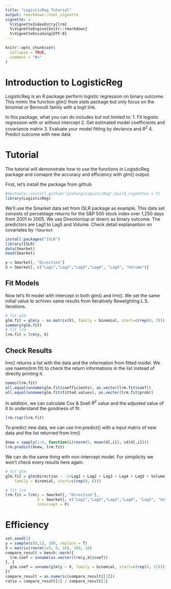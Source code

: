 ```yaml
---
title: "LogisticReg Tutorial"
output: rmarkdown::html_vignette
vignette: >
  %\VignetteIndexEntry{lrm}
  %\VignetteEngine{knitr::rmarkdown}
  %\VignetteEncoding{UTF-8}
---
```


```r
knitr::opts_chunk$set(
  collapse = TRUE,
  comment = "#>"
)
```


# Introduction to LogisticReg

LogisticReg is an R package perform logistic regression on binary outcome. This mimic the function glm() from stats package but only focus on the binomial or Bernoulli family with a logit link.

In this package, what you can do includes but not limited to:
1. Fit logistic regression with or without intercept
2. Get estimated model coefficients and covariance matrix
3. Evaluate your model fitting by deviance and $R^2$
4. Predict outcome with new data

# Tutorial 
The tutorial will demonstrate how to use the functions in LogisticReg package and comapre the accuracy and efficiency with glm() output.  

First, let's install the package from github
```r
#devtools::install_github("y1zhong/LogisticReg",build_vignettes = T)
library(LogisticReg)
```

We'll use the Smarket data set from ISLR package as example. This data set consists of percentage returns for the S&P 500 stock index over 1,250 days from 2001 to 2005. We use Direction(up or down) as binary outcome. The predictors are Lag1 to Lag5 and Volume. Check detail explanantion on covariates by `?Smarket`
```r
install.packages("ISLR")
library(ISLR)
data(Smarket)
head(Smarket)

y = Smarket[, "Direction"]
X = Smarket[, c("Lag1","Lag2","Lag3","Lag4", "Lag5", "Volume")]
```

## Fit Models

Now let's fit model with intercept in both glm() and lrm(). We set the same initial value to achivev same results from Iteratively Reweighting L.S. iterations.
```r
# fit glm
glm.fit = glm(y ~ as.matrix(X), family = binomial, start=c(rep(0, 7)))
summary(glm.fit)
# fit lrm
lrm.fit = lrm(y, X)
```


## Check Results
lrm() returns a list with the data and the information from fitted model. We use naems(lrm.fit) to check the return informations in the list instead of directly printing it.
```r
names(lrm.fit)
all.equal(unname(glm.fit$coefficients), as.vector(lrm.fit$coef))
all.equal(unname(glm.fit$fitted.values), as.vector(lrm.fit$prob))
```

In addition, we can calculate Cox & Snell	$R^2$ value and the adjusted value of it to understand the goodness of fit.
```r
lrm.rsqr(lrm.fit)
```

To predict new data, we can use lrm.predict() with a input matrix of new data and the list returned from lrm()
```r
Xnew = sapply(1:6, function(i)rnorm(5, mean(X[,i]), sd(X[,i])))
lrm.predict(Xnew, lrm.fit)
```


We can do the same thing with non-intercept model.  For simiplicity we won't check every results here again.
```r
# fit glm
glm.fit = glm(Direction ~ -1+Lag1 + Lag2 + Lag3 + Lag4 + Lag5 + Volume, data = Smarket, 
    family = binomial, start=c(rep(0, 6)))

# fit lrm
lrm.fit = lrm(y = Smarket[, "Direction"],
              X = Smarket[, c("Lag1","Lag2","Lag3","Lag4", "Lag5", "Volume")],
              intercept = F)
```


# Efficiency
```r
set.seed(1)
y = sample(c(0,1), 100, replace = T)
X = matrix(rnorm(1e3, 0, 10), 100, 10)
compare_result = bench::mark({
  lrm.coef = unname(as.vector(lrm(y,X)$coef))
}, {
  glm.coef = unname(glm(y ~ X, family = binomial, start=c(rep(0, 11)))[["coefficients"]])
})
compare_result = as.numeric(compare_result[[3]])
ratio = compare_result[2] / compare_result[1]

```

